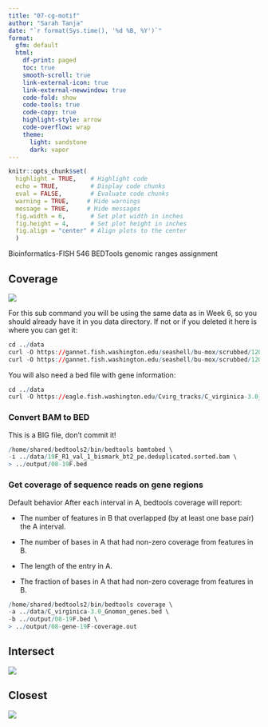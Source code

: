 ```yaml
---
title: "07-cg-motif"
author: "Sarah Tanja"
date: "`r format(Sys.time(), '%d %B, %Y')`"  
format:
  gfm: default
  html:
    df-print: paged
    toc: true
    smooth-scroll: true
    link-external-icon: true
    link-external-newwindow: true
    code-fold: show
    code-tools: true
    code-copy: true
    highlight-style: arrow
    code-overflow: wrap
    theme:
      light: sandstone
      dark: vapor
---
```


```r

knitr::opts_chunk$set(
  highlight = TRUE,    # Highlight code
  echo = TRUE,         # Display code chunks
  eval = FALSE,        # Evaluate code chunks
  warning = TRUE,     # Hide warnings
  message = TRUE,     # Hide messages
  fig.width = 6,       # Set plot width in inches
  fig.height = 4,      # Set plot height in inches
  fig.align = "center" # Align plots to the center
  )

```

Bioinformatics-FISH 546 BEDTools genomic ranges assignment

## Coverage

![](http://gannet.fish.washington.edu/seashell/snaps/Monosnap_coverage__bedtools_2.31.0_documentation_2023-05-14_07-59-15.png){fig-align="center"}

For this sub command you will be using the same data as in Week 6, so you should already have it in you data directory. If not or if you deleted it here is where you can get it:

```r
cd ../data 
curl -O https://gannet.fish.washington.edu/seashell/bu-mox/scrubbed/120321-cvBS/19F_R1_val_1_bismark_bt2_pe.deduplicated.sorted.bam 
curl -O https://gannet.fish.washington.edu/seashell/bu-mox/scrubbed/120321-cvBS/19F_R1_val_1_bismark_bt2_pe.deduplicated.sorted.bam.bai
```

You will also need a bed file with gene information:

```r
cd ../data 
curl -O https://eagle.fish.washington.edu/Cvirg_tracks/C_virginica-3.0_Gnomon_genes.bed
```

### Convert BAM to BED

::: callout-warning
This is a BIG file, don't commit it!
:::

```r

/home/shared/bedtools2/bin/bedtools bamtobed \
-i ../data/19F_R1_val_1_bismark_bt2_pe.deduplicated.sorted.bam \
> ../output/08-19F.bed

```

### Get coverage of sequence reads on gene regions

Default behavior After each interval in A, bedtools coverage will report:

-   The number of features in B that overlapped (by at least one base pair) the A interval.

-   The number of bases in A that had non-zero coverage from features in B.

-   The length of the entry in A.

-   The fraction of bases in A that had non-zero coverage from features in B.

```r
/home/shared/bedtools2/bin/bedtools coverage \
-a ../data/C_virginica-3.0_Gnomon_genes.bed \
-b ../output/08-19F.bed \
> ../output/08-gene-19F-coverage.out
```

## Intersect

![](http://gannet.fish.washington.edu/seashell/snaps/Monosnap_intersect__bedtools_2.31.0_documentation_2023-05-14_07-04-41.png){fig-align="center"}

## Closest

![](http://gannet.fish.washington.edu/seashell/snaps/Monosnap_closest__bedtools_2.31.0_documentation_2023-05-14_07-18-54.png){fig-align="center"}
